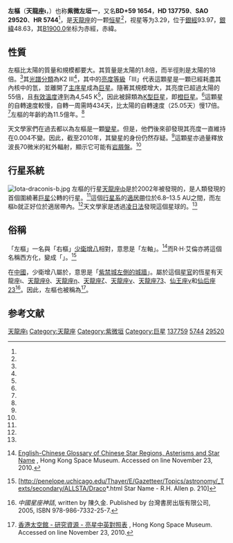 {{Starbox begin
 | name = 左樞 (天龍座ι)}}
{{Starbox image
| image = 
     <div style="position: relative">[[File:Draco_IAU.svg|250px]]
     <div style="position: absolute; left: 53.0%; top: 50%">[[File:Cercle_rouge_100%.svg|12px]]</div>
     </div>
| caption=左樞的位置
}}
{{Starbox observe 
 | epoch    = J2000 
 | ra       = {{RA|15|24|55.77463}}<ref name=aaa474_2_653/>
 | dec      = {{DEC|+58|57|57.8344}}<ref name=aaa474_2_653/>
 | appmag_v = 3.290<ref name=mnras172_667/>
 | constell = [[天龍座|天龍座]]
 | 星官 = [[紫微左垣|左垣]] ([[紫微垣|紫微垣]])}}
{{Starbox character 
 | class    = K2 III<ref name=araa11_29/>
 | b-v      = +1.160<ref name=mnras172_667/>
 | u-b      = +1.230<ref name=mnras172_667/>
 | variable = 有可能<ref name=apj720_2_1644/>
}} 
{{Starbox astrometry 
 | radial_v = –10.71<ref name=aaa430_165/>
 | prop_mo_ra  = –8.36<ref name=aaa474_2_653/>
 | prop_mo_dec = +17.08<ref name=aaa474_2_653/>
 | parallax = 32.23
 | p_error  = 0.10
 | parallax_footnote = <ref name=aaa474_2_653/>
 | absmag_v = 
}}
{{Starbox detail 
 | mass     = {{nowrap|1.82 ± 0.23}}<ref name=apj743_2_120/>
 | radius   = {{nowrap|11.99 ± 0.06}}<ref name=apj743_2_120/>
 | luminosity  = {{nowrap|55.3 ± 5.3}}<ref name=apj743_2_120/>
 | gravity  = 2.5<ref name=aj135_1_209/>
 | temperature = {{nowrap|4,545 ± 110}}<ref name=apj743_2_120/>
 | metal_fe = +0.14<ref name=apj743_2_120/>
 | rotational_velocity = 1.5<ref name=apj720_2_1644/>
 | rotation = 434 天<ref name=apj720_2_1644/>
 | age_gyr  = 1.15<ref name=saffe/>
}}
{{Starbox catalog
 | names = Edasich、Eldsich,<ref name=allen/> 12 Draconis、BD+59 1654、FK5 425、FK5 571、[[HD星表|HD]] 137759、HIP 75458, 、[[HR星表|HR]] 5744、[[SAO星表|SAO]] 29520.<ref name=SIMBAD/>
}}
{{Starbox end}}'''左樞'''（'''天龍座ι'''，{{lang-en|Iota Draconis}}）也称'''紫微左垣一'''，又名'''BD+59 1654'''，'''HD 137759'''、'''SAO 29520'''、'''HR 5744'''<ref name=allen/>，是[[天龍座|天龍座]]的一颗[[恒星|恒星]]<ref name=SIMBAD />，视星等为3.29，位于[[銀道座標系|銀經]]93.97，[[銀道座標系|銀緯]]48.63，其[[B1900.0|B1900.0]]坐标为赤經{{RA|15|22|42.2}}，赤緯{{DEC|+59|48.63|59}}。

== 性質 ==
左樞比太陽的質量和規模都要大。其質量是太陽的1.8倍，而半徑則是太陽的18倍。<ref name=apj743_2_120/>其[[恒星光谱分类|光譜分類]]為K2 III<ref name=araa11_29/>，其中的[[恒星光谱|亮度等級]]「III」代表這顆星是一顆已經耗盡其內核中的氫，並離開了[[主序星|主序星]]成為[[巨星|巨星]]。隨著其規模增大，其亮度已超過太陽的55倍，且[[有效溫度|有效溫度]]達到為4,545 K<ref name=apj743_2_120/>，因此被歸類為[[K型巨星|K型巨星]]，即[[橙巨星|橙巨星]]。<ref name=csiro/>這顆星的自轉速度較慢，自轉一周需時434天，比太陽的自轉速度（25.05天）慢17倍。<ref name=apj720_2_1644/>左樞的年齡約為11.5億年。<ref name=saffe/>

天文學家們在過去都以為左樞是一顆[[變星|變星]]。但是，他們後來卻發現其亮度一直維持在0.004不變。因此，截至2010年，其變星的身份仍然存疑。<ref name=apj720_2_1644/>這顆星亦過量釋放波長70微米的紅外輻射，顯示它可能有[[岩屑盤|岩屑盤]]。<ref name=apjl700_2_L73/>

== 行星系統 ==
[[File:Iota-draconis-b.jpg|thumb]]
左樞的行星[[天龍座ιb|天龍座ιb]]是於2002年被發現的，是人類發現的首個圍繞著[[巨星|巨星]]公轉的行星。<ref name="Frink2002"/>這個[[行星系|行星系]]的[[適居帶|適居帶]]位於6.8–13.5 AU之間，而左樞b就正好位於適居帶內。<ref name=apj743_2_120/>天文學家是透過[[凌日法|凌日法]]發現這個星球的。<ref name=apj720_2_1644/>

{{OrbitboxPlanet begin
| table_ref = <ref name=apj743_2_120/><ref name="Kane2010"/>
}}
{{OrbitboxPlanet
| exoplanet = [[天龍座ιb|天龍座ιb]]
| mass = ≥12.6 ± 1.1
| period = 510.72 ± 0.07
| semimajor = 1.27
| eccentricity = 0.713 ± 0.008
}}
{{Orbitbox end}}

== 俗稱 ==
「左樞」一名與「右樞」[[少衛增八|少衛增八]]相對，意思是「左軸」。<ref>{{zh icon}} [http://www.lcsd.gov.hk/CE/Museum/Space/Research/StarName/e_research_chinengstarzone_b.htm#PrupleForbiddenEnclosure English-Chinese Glossary of Chinese Star Regions, Asterisms and Star Name] {{webarchive|url=https://web.archive.org/web/20080924022136/http://www.lcsd.gov.hk/CE/Museum/Space/Research/StarName/e_research_chinengstarzone_b.htm |date=2008-09-24 }}, Hong Kong Space Museum. Accessed on line November 23, 2010.</ref>而R·H·艾倫亦將這個名稱西方化，變成「{{lang|en|Tsao Choo}}」。<ref>[http://penelope.uchicago.edu/Thayer/E/Gazetteer/Topics/astronomy/_Texts/secondary/ALLSTA/Draco*.html Star Name - R.H. Allen p. 210]</ref>

在[[中國|中國]]，少衛增八屬於{{lang|zh|紫微左垣}}，意思是「[[紫禁城|紫禁城左側的城牆]]」。屬於這個[[星官|星官]]的恆星有天龍座ι、[[上宰|天龍座θ]]、[[少宰|天龍座η]]、[[上弼|天龍座ζ]]、[[天棓二|天龍座ν]]、[[上衛|天龍座73]]、[[少衛增八|仙王座γ]]和[[少丞|仙后座23]]<ref>{{zh icon}} ''中國星座神話'', written by 陳久金. Published by 台灣書房出版有限公司, 2005, ISBN 978-986-7332-25-7.</ref>。因此，左樞也被稱為'''{{lang|zh|紫微左垣一}}'''<ref>{{zh icon}} [http://www.lcsd.gov.hk/CE/Museum/Space/Research/StarName/c_research_chinengstars_e_g.htm 香港太空館 - 研究資源 - 亮星中英對照表] {{webarchive|url=https://web.archive.org/web/20110130063007/http://www.lcsd.gov.hk/CE/Museum/Space/Research/StarName/c_research_chinengstars_e_g.htm |date=2011-01-30 }}, Hong Kong Space Museum. Accessed on line November 23, 2010.</ref>。

== 参考文献 ==
{{Reflist|colwidth=30em|refs=

<ref name=aaa474_2_653>{{citation | first=F. | last=van Leeuwen | title=Validation of the new Hipparcos reduction | journal=Astronomy and Astrophysics | volume=474 | issue=2 | pages=653–664 | bibcode=2007A&A...474..653V | doi=10.1051/0004-6361:20078357 |arxiv = 0708.1752 |date=November 2007}}</ref>

<ref name="Frink2002">{{citation | display-authors=1 | last1=Frink | first1=Sabine | last2=Mitchell | first2=David S. | last3=Quirrenbach | first3=Andreas | last4=Fischer | first4=Debra A. | last5=Marcy | first5=Geoffrey W. | last6=Butler | first6=R. Paul | title=Discovery of a Substellar Companion to the K2 III Giant Iota Draconis | journal=The Astrophysical Journal | issue=1 | volume=576 |year=2002 | pages=478–484 | doi=10.1086/341629 | bibcode=2002ApJ...576..478F}}</ref>

<ref name="Kane2010">{{citation | display-authors=1 | last1=Kane | first1=Stephen R. | last2=Reffert | first2=Sabine | last3=Henry | first3=Gregory W. | last4=Fischer | first4=Debra | last5=Schwab | first5=Christian | last6=Clubb | first6=Kelsey I. | last7=Bergmann | first7=Christoph| title=On the Transit Potential of the Planet Orbiting Iota Draconis | journal=The Astrophysical Journal | volume=720 | issue=2 | pages=1644–1649 | year=2010 | doi=10.1088/0004-637X/720/2/1644  | bibcode=2010ApJ...720.1644K | arxiv=1007.3501 }}</ref>

<ref name=aj135_1_209>{{citation | display-authors=1 | last1=Massarotti | first1=Alessandro | last2=Latham | first2=David W. | last3=Stefanik | first3=Robert P. | last4=Fogel | first4=Jeffrey | title=Rotational and Radial Velocities for a Sample of 761 HIPPARCOS Giants and the Role of Binarity | journal=The Astronomical Journal | volume=135 | issue=1 | pages=209–231 | doi=10.1088/0004-6256/135/1/209 | bibcode=2008AJ....135..209M |date=January 2008}}</ref>

<ref name=araa11_29>{{cite journal | last1=Morgan | first1=W. W. | last2=Keenan | first2=P. C. | title=Spectral Classification | url=https://archive.org/details/sim_annual-review-of-astronomy-and-astrophysics_1973_11/page/29 | journal=Annual Review of Astronomy and Astrophysics | volume=11 | page=29 | year=1973 | doi=10.1146/annurev.aa.11.090173.000333 | bibcode=1973ARA&A..11...29M }}</ref>

<ref name=mnras172_667>{{citation | last1=Jennens | first1=P. A. | last2=Helfer | first2=H. L. | title=A new photometric metal abundance and luminosity calibration for field G and K giants. | journal=Monthly Notices of the Royal Astronomical Society | volume=172 | pages=667–679 | bibcode=1975MNRAS.172..667J |date=September 1975}}</ref>

<ref name=apj743_2_120>{{citation | display-authors=1 | last1=Baines | first1=Ellyn K. | last2=McAlister | first2=Harold A. | last3=ten Brummelaar | first3=Theo A. | last4=Turner | first4=Nils H. | last5=Sturmann | first5=Judit | last6=Sturmann | first6=Laszlo | last7=Goldfinger | first7=P. J. | last8=Farrington | first8=Christopher D. | last9=Ridgway | first9=Stephen T. | title=Fundamental Parameters of the Exoplanet Host K Giant Star ι Draconis from the CHARA Array | journal=The Astrophysical Journal | volume=743 | issue=2 | page=130 | doi=10.1088/0004-637X/743/2/130 | bibcode=2011ApJ...743..130B |arxiv = 1109.4950 |date=December 2011}}</ref>

<ref name=apj720_2_1644>{{citation | display-authors=1 | last1=Kane | first1=Stephen R. | last2=Reffert | first2=Sabine | last3=Henry | first3=Gregory W. | last4=Fischer | first4=Debra | last5=Schwab | first5=Christian | last6=Clubb | first6=Kelsey I. | last7=Bergmann | first7=Christoph | title=On the Transit Potential of the Planet Orbiting Iota Draconis | journal=The Astrophysical Journal | volume=720 | issue=2 | pages=1644–1649 | doi=10.1088/0004-637X/720/2/1644 | bibcode=2010ApJ...720.1644K |arxiv = 1007.3501 |date=September 2010}}</ref>

<ref name=aaa430_165>{{citation | display-authors=1 | last1=Famaey | first1=B. | last2=Jorissen | first2=A. | last3=Luri | first3=X. | last4=Mayor | first4=M. | last5=Udry | first5=S. | last6=Dejonghe | first6=H. | last7=Turon | first7=C. | title=Local kinematics of K and M giants from CORAVEL/Hipparcos/Tycho-2 data. Revisiting the concept of superclusters | journal=Astronomy and Astrophysics | volume=430 | issue=1 | pages=165–186 | doi=10.1051/0004-6361:20041272 | bibcode=2005A&A...430..165F |arxiv = astro-ph/0409579 |date=January 2005}}</ref>

<ref name=apjl700_2_L73>{{citation | display-authors=1 | last1=Kóspál | first1=Ágnes | last2=Ardila | first2=David R. | last3=Moór | first3=Attila | last4=Ábrahám | first4=Péter | title=On the Relationship Between Debris Disks and Planets | journal=The Astrophysical Journal Letters | volume=700 | issue=2 | pages=L73–L77 | doi=10.1088/0004-637X/700/2/L73 | bibcode=2009ApJ...700L..73K |arxiv = 0907.0028 |date=August 2009}}</ref>

<ref name=csiro>{{citation | title=The Colour of Stars | date=December 21, 2004 | work=Australia Telescope, Outreach and Education | publisher=Commonwealth Scientific and Industrial Research Organisation | url=http://outreach.atnf.csiro.au/education/senior/astrophysics/photometry_colour.html | accessdate=2012-01-16 | archive-url=https://www.webcitation.org/6630AbtJZ?url=http://outreach.atnf.csiro.au/education/senior/astrophysics/photometry_colour.html | archive-date=2012-03-10 | dead-url=yes }}</ref>

<ref name=SIMBAD>{{citation | title=iot Dra -- Variable Star | work=SIMBAD | publisher=Centre de Données astronomiques de Strasbourg | url=http://simbad.u-strasbg.fr/simbad/sim-id?Ident=Iota+Draconis | accessdate=2012-01-11 | archive-date=2016-03-16 | archive-url=https://web.archive.org/web/20160316111204/http://simbad.u-strasbg.fr/simbad/sim-id?Ident=Iota%20Draconis | dead-url=no }}</ref>

<ref name=allen>{{citation | first1=Richard Hinckley | last1=Allen | url=http://books.google.com/books?id=5xQuAAAAIAAJ&pg=PA210 | title=Star-names and Their Meanings | publisher=G. E. Stechert | location=New York | year=1899 | page=210 | accessdate=2013-12-02 | archive-date=2014-01-03 | archive-url=https://web.archive.org/web/20140103131906/http://books.google.com/books?id=5xQuAAAAIAAJ&pg=PA210 | dead-url=no }}</ref>

}}


{{天龍座恒星}}
[[Category:拜耳天體|天龍座ι]]
[[Category:天龍座|Category:天龍座]]
[[Category:紫微垣|Category:紫微垣]]
[[Category:巨星|Category:巨星]]
[[Category:HD和HDE天體|137759]]
[[Category:HR天體|5744]]
[[Category:SAO天體|29520]]